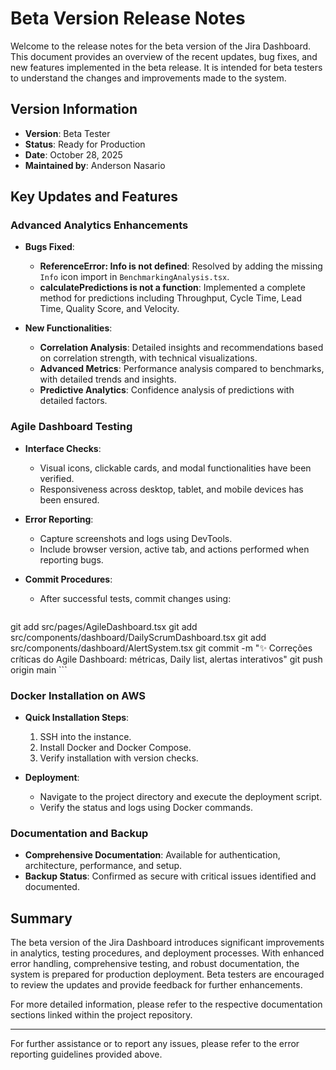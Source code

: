 # Beta Version Release Notes

Welcome to the release notes for the beta version of the Jira Dashboard. This document provides an overview of the recent updates, bug fixes, and new features implemented in the beta release. It is intended for beta testers to understand the changes and improvements made to the system.

## Version Information

- **Version**: Beta Tester
- **Status**: Ready for Production
- **Date**: October 28, 2025
- **Maintained by**: Anderson Nasario

## Key Updates and Features

### Advanced Analytics Enhancements

- **Bugs Fixed**:
  - **ReferenceError: Info is not defined**: Resolved by adding the missing `Info` icon import in `BenchmarkingAnalysis.tsx`.
  - **calculatePredictions is not a function**: Implemented a complete method for predictions including Throughput, Cycle Time, Lead Time, Quality Score, and Velocity.

- **New Functionalities**:
  - **Correlation Analysis**: Detailed insights and recommendations based on correlation strength, with technical visualizations.
  - **Advanced Metrics**: Performance analysis compared to benchmarks, with detailed trends and insights.
  - **Predictive Analytics**: Confidence analysis of predictions with detailed factors.

### Agile Dashboard Testing

- **Interface Checks**:
  - Visual icons, clickable cards, and modal functionalities have been verified.
  - Responsiveness across desktop, tablet, and mobile devices has been ensured.

- **Error Reporting**:
  - Capture screenshots and logs using DevTools.
  - Include browser version, active tab, and actions performed when reporting bugs.

- **Commit Procedures**:
  - After successful tests, commit changes using:
    ```bash
git add src/pages/AgileDashboard.tsx
git add src/components/dashboard/DailyScrumDashboard.tsx
git add src/components/dashboard/AlertSystem.tsx
git commit -m "✨ Correções críticas do Agile Dashboard: métricas, Daily list, alertas interativos"
git push origin main
    ```

### Docker Installation on AWS

- **Quick Installation Steps**:
  1. SSH into the instance.
  2. Install Docker and Docker Compose.
  3. Verify installation with version checks.

- **Deployment**:
  - Navigate to the project directory and execute the deployment script.
  - Verify the status and logs using Docker commands.

### Documentation and Backup

- **Comprehensive Documentation**: Available for authentication, architecture, performance, and setup.
- **Backup Status**: Confirmed as secure with critical issues identified and documented.

## Summary

The beta version of the Jira Dashboard introduces significant improvements in analytics, testing procedures, and deployment processes. With enhanced error handling, comprehensive testing, and robust documentation, the system is prepared for production deployment. Beta testers are encouraged to review the updates and provide feedback for further enhancements.

For more detailed information, please refer to the respective documentation sections linked within the project repository.

---

For further assistance or to report any issues, please refer to the error reporting guidelines provided above.
